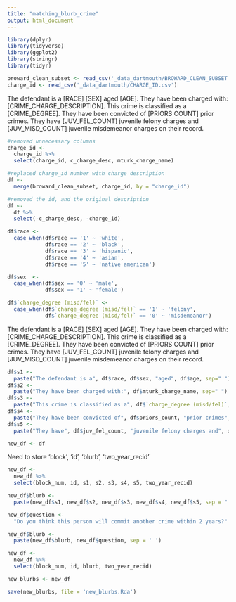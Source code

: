 ---
title: "matching_blurb_crime"
output: html_document
---


```{r setup}
library(dplyr)
library(tidyverse)
library(ggplot2)
library(stringr)
library(tidyr)

broward_clean_subset <- read_csv('_data_dartmouth/BROWARD_CLEAN_SUBSET.csv')
charge_id <- read_csv('_data_dartmouth/CHARGE_ID.csv')

```
The defendant is a [RACE] [SEX] aged [AGE]. 
They have been charged with: [CRIME_CHARGE_DESCRIPTION].
This crime is classified as a [CRIME_DEGREE].
They have been convicted of [PRIORS COUNT] prior crimes.
They have [JUV_FEL_COUNT] juvenile felony charges and [JUV_MISD_COUNT] juvenile misdemeanor charges on their record.

```{r}
#removed unnecessary columns
charge_id <-
  charge_id %>%
  select(charge_id, c_charge_desc, mturk_charge_name)

#replaced charge_id number with charge description
df <-
  merge(broward_clean_subset, charge_id, by = "charge_id")

#removed the id, and the original description
df <-
  df %>%
  select(-c_charge_desc, -charge_id)

df$race <- 
  case_when(df$race == '1' ~ 'white', 
            df$race == '2' ~ 'black', 
            df$race == '3' ~ 'hispanic', 
            df$race == '4' ~ 'asian',
            df$race == '5' ~ 'native american')

df$sex  <-
  case_when(df$sex == '0' ~ 'male',
            df$sex == '1' ~ 'female')

df$`charge_degree (misd/fel)` <-
  case_when(df$`charge_degree (misd/fel)` == '1' ~ 'felony',
            df$`charge_degree (misd/fel)` == '0' ~ 'misdemeanor')
```

The defendant is a [RACE] [SEX] aged [AGE]. 
They have been charged with: [CRIME_CHARGE_DESCRIPTION].
This crime is classified as a [CRIME_DEGREE].
They have been convicted of [PRIORS COUNT] prior crimes.
They have [JUV_FEL_COUNT] juvenile felony charges and [JUV_MISD_COUNT] juvenile misdemeanor charges on their record.

```{r}
df$s1 <- 
  paste("The defendant is a", df$race, df$sex, "aged", df$age, sep=" ")
df$s2 <-
  paste("They have been charged with:", df$mturk_charge_name, sep=" ")
df$s3 <-
  paste("This crime is classified as a", df$`charge_degree (misd/fel)`, sep= " ")
df$s4 <-
  paste("They have been convicted of", df$priors_count, "prior crimes", sep = " ")
df$s5 <-
  paste("They have", df$juv_fel_count, "juvenile felony charges and", df$juv_misd_count, "juvenile misdemeanor charges on their record.", sep = " ")

new_df <- df
```
Need to store 'block', 'id', 'blurb', 'two_year_recid'
```{r}
new_df <-
  new_df %>%
  select(block_num, id, s1, s2, s3, s4, s5, two_year_recid)

new_df$blurb <-
  paste(new_df$s1, new_df$s2, new_df$s3, new_df$s4, new_df$s5, sep = ". ")

new_df$question <-
  "Do you think this person will commit another crime within 2 years?"

new_df$blurb <-
  paste(new_df$blurb, new_df$question, sep = ' ')

new_df <-
  new_df %>%
  select(block_num, id, blurb, two_year_recid)

new_blurbs <- new_df

save(new_blurbs, file = 'new_blurbs.Rda')
```